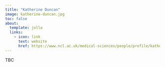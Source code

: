 ```yaml
---
title: "Katherine Duncan"
image: katherine-duncan.jpg
toc: false
about:
  template: jolla
  links:
    - icon: link
      text: website
      href: https://www.ncl.ac.uk/medical-sciences/people/profile/katherineduncan.html
---
```


TBC

